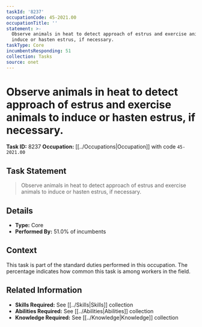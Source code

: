 ```yaml
---
taskId: '8237'
occupationCode: 45-2021.00
occupationTitle: ''
statement: >-
  Observe animals in heat to detect approach of estrus and exercise animals to
  induce or hasten estrus, if necessary.
taskType: Core
incumbentsResponding: 51
collection: Tasks
source: onet
---
```

# Observe animals in heat to detect approach of estrus and exercise animals to induce or hasten estrus, if necessary.

**Task ID:** 8237
**Occupation:** [[../Occupations|Occupation]] with code `45-2021.00`

## Task Statement

> Observe animals in heat to detect approach of estrus and exercise animals to induce or hasten estrus, if necessary.

## Details

- **Type:** Core
- **Performed By:** 51.0% of incumbents

## Context

This task is part of the standard duties performed in this occupation. The percentage indicates how common this task is among workers in the field.

## Related Information

- **Skills Required:** See [[../Skills|Skills]] collection
- **Abilities Required:** See [[../Abilities|Abilities]] collection
- **Knowledge Required:** See [[../Knowledge|Knowledge]] collection
